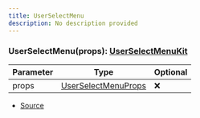 ```yaml
---
title: UserSelectMenu
description: No description provided
---
```



### UserSelectMenu(props): [UserSelectMenuKit](/docs/api-reference/classes/UserSelectMenuKit)

| Parameter | Type | Optional |
| ----------- | ----------- | ----------- |
| props | [UserSelectMenuProps](/docs/api-reference/types/UserSelectMenuProps) | ❌ |


- [Source](https://github.com/underctrl-io/commandkit/blob/83ef44f10b86e30835e8636786e5222cac412af9/packages/commandkit/src/components/v1/select-menu/SelectMenu.ts#L132)